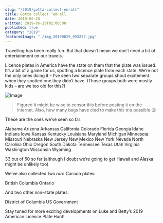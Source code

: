 ```yaml
---
slug: "/2019/gotta-collect-em-all"
title: Gotta collect ’em all
date: 2019-06-28
written: 2019-06-29T02:00:00
published: true
category: "2019"
featuredImage: "./img_20190629_093257.jpg"
---
```


Travelling has been really fun. But that doesn’t mean we don’t need a bit of entertainment on our travels.

Licence plates in America have the state on them that the plate was issued. It’s a bit of a game for us, spotting a licence plate from each state. We’re not the only ones doing it – I’ve seen two separate groups shout excitement when they spotted one they didn’t have. (Those groups both were mostly kids – are we too old for this?)

![Image](./img_20190629_093257.jpg)

> Figured it might be wise to censor this before posting it on the internet. Also, how many bugs have died to make this trip possible 😦

These are the ones we’ve seen so far:

Alabama
Arizona
Arkansas
California
Colorado
Florida
Georgia
Idaho
Indiana
Iowa
Kansas
Kentucky
Louisiana
Maryland
Michigan
Minnesota
Missouri
Nebraska
New Jersey
New Mexico
New York
Nevada
North Carolina
Ohio
Oregon
South Dakota
Tennessee
Texas
Utah
Virginia
Washington
Wisconsin
Wyoming

33 out of 50 so far (although I doubt we’re going to get Hawaii and Alaska might be unlikely too).

We’ve also collected two *rare* Canada plates:

British Columbia
Ontario

And two other non-state plates:

District of Columbia
US Government

Stay tuned for more exciting developments on Luke and Betty’s 2019 American Licence Plate Hunt!